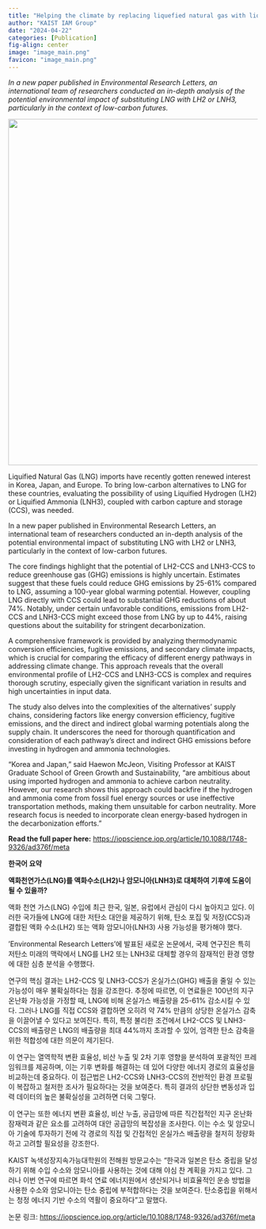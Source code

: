 ```yaml
---
title: "Helping the climate by replacing liquefied natural gas with liquefied hydrogen or ammonia?"
author: "KAIST IAM Group"
date: "2024-04-22"
categories: [Publication]
fig-align: center
image: "image_main.png"
favicon: "image_main.png"
---
```


*In a new paper published in Environmental Research Letters, an international team of researchers conducted an in-depth analysis of the potential environmental impact of substituting LNG with LH2 or LNH3, particularly in the context of low-carbon futures.*

![](image_main.png){fig-align="center" width="698"}

Liquified Natural Gas (LNG) imports have recently gotten renewed interest in Korea, Japan, and Europe. To bring low-carbon alternatives to LNG for these countries, evaluating the possibility of using Liquified Hydrogen (LH2) or Liquified Ammonia (LNH3), coupled with carbon capture and storage (CCS), was needed.

In a new paper published in Environmental Research Letters, an international team of researchers conducted an in-depth analysis of the potential environmental impact of substituting LNG with LH2 or LNH3, particularly in the context of low-carbon futures.

The core findings highlight that the potential of LH2-CCS and LNH3-CCS to reduce greenhouse gas (GHG) emissions is highly uncertain. Estimates suggest that these fuels could reduce GHG emissions by 25-61% compared to LNG, assuming a 100-year global warming potential. However, coupling LNG directly with CCS could lead to substantial GHG reductions of about 74%. Notably, under certain unfavorable conditions, emissions from LH2-CCS and LNH3-CCS might exceed those from LNG by up to 44%, raising questions about the suitability for stringent decarbonization.

A comprehensive framework is provided by analyzing thermodynamic conversion efficiencies, fugitive emissions, and secondary climate impacts, which is crucial for comparing the efficacy of different energy pathways in addressing climate change. This approach reveals that the overall environmental profile of LH2-CCS and LNH3-CCS is complex and requires thorough scrutiny, especially given the significant variation in results and high uncertainties in input data.

The study also delves into the complexities of the alternatives' supply chains, considering factors like energy conversion efficiency, fugitive emissions, and the direct and indirect global warming potentials along the supply chain. It underscores the need for thorough quantification and consideration of each pathway's direct and indirect GHG emissions before investing in hydrogen and ammonia technologies.

"Korea and Japan," said Haewon McJeon, Visiting Professor at KAIST Graduate School of Green Growth and Sustainability, "are ambitious about using imported hydrogen and ammonia to achieve carbon neutrality. However, our research shows this approach could backfire if the hydrogen and ammonia come from fossil fuel energy sources or use ineffective transportation methods, making them unsuitable for carbon neutrality. More research focus is needed to incorporate clean energy-based hydrogen in the decarbonization efforts."

**Read the full paper here:** <https://iopscience.iop.org/article/10.1088/1748-9326/ad376f/meta>

**한국어 요약**

**액화천연가스(LNG)를 액화수소(LH2)나 암모니아(LNH3)로 대체하여 기후에 도움이 될 수 있을까?**

액화 천연 가스(LNG) 수입에 최근 한국, 일본, 유럽에서 관심이 다시 높아지고 있다. 이러한 국가들에 LNG에 대한 저탄소 대안을 제공하기 위해, 탄소 포집 및 저장(CCS)과 결합된 액화 수소(LH2) 또는 액화 암모니아(LNH3) 사용 가능성을 평가해야 했다.

'Environmental Research Letters'에 발표된 새로운 논문에서, 국제 연구진은 특히 저탄소 미래의 맥락에서 LNG를 LH2 또는 LNH3로 대체할 경우의 잠재적인 환경 영향에 대한 심층 분석을 수행했다.

연구의 핵심 결과는 LH2-CCS 및 LNH3-CCS가 온실가스(GHG) 배출을 줄일 수 있는 가능성이 매우 불확실하다는 점을 강조한다. 추정에 따르면, 이 연료들은 100년의 지구 온난화 가능성을 가정할 때, LNG에 비해 온실가스 배출량을 25-61% 감소시킬 수 있다. 그러나 LNG를 직접 CCS와 결합하면 오히려 약 74% 만큼의 상당한 온실가스 감축을 이끌어낼 수 있다고 보여진다. 특히, 특정 불리한 조건에서 LH2-CCS 및 LNH3-CCS의 배출량은 LNG의 배출량을 최대 44%까지 초과할 수 있어, 엄격한 탄소 감축을 위한 적합성에 대한 의문이 제기된다.

이 연구는 열역학적 변환 효율성, 비산 누출 및 2차 기후 영향을 분석하여 포괄적인 프레임워크를 제공하며, 이는 기후 변화를 해결하는 데 있어 다양한 에너지 경로의 효율성을 비교하는데 중요하다. 이 접근법은 LH2-CCS와 LNH3-CCS의 전반적인 환경 프로필이 복잡하고 철저한 조사가 필요하다는 것을 보여준다. 특히 결과의 상단한 변동성과 입력 데이터의 높은 불확실성을 고려하면 더욱 그렇다.

이 연구는 또한 에너지 변환 효율성, 비산 누출, 공급망에 따른 직간접적인 지구 온난화 잠재력과 같은 요소를 고려하여 대안 공급망의 복잡성을 조사한다. 이는 수소 및 암모니아 기술에 투자하기 전에 각 경로의 직접 및 간접적인 온실가스 배출량을 철저히 정량화하고 고려할 필요성을 강조한다.

KAIST 녹색성장지속가능대학원의 전해원 방문교수는 "한국과 일본은 탄소 중립을 달성하기 위해 수입 수소와 암모니아를 사용하는 것에 대해 야심 찬 계획을 가지고 있다. 그러나 이번 연구에 따르면 화석 연료 에너지원에서 생산되거나 비효율적인 운송 방법을 사용한 수소와 암모니아는 탄소 중립에 부적합하다는 것을 보여준다. 탄소중립을 위해서는 청정 에너지 기반 수소의 역활이 중요하다"고 말했다.

논문 링크: <https://iopscience.iop.org/article/10.1088/1748-9326/ad376f/meta>
